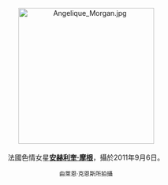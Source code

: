 <center>
[[File:Angelique_Morgan.jpg|275px]]
<br><br>
法國色情女星'''[[安赫利奎·摩根|安赫利奎·摩根]]'''，攝於2011年9月6日。
<p>
<small>由萊恩·克恩斯所拍攝</small>
</center>